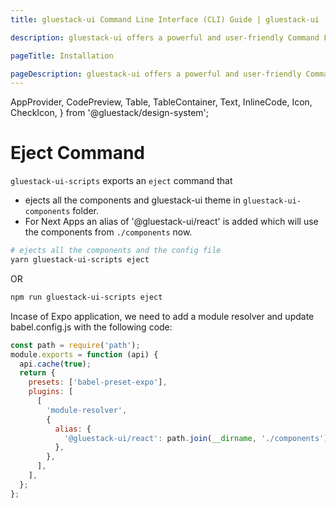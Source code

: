 ```yaml
---
title: gluestack-ui Command Line Interface (CLI) Guide | gluestack-ui

description: gluestack-ui offers a powerful and user-friendly Command Line Interface (CLI) to streamline your development experience. The CLI includes commands for initial installation setup, adding, updating, or removing components in your project. The following is a list of commands provided by gluestack-ui CLI

pageTitle: Installation

pageDescription: gluestack-ui offers a powerful and user-friendly Command Line Interface (CLI) to streamline your development experience. The CLI includes commands for initial installation setup, adding, updating, or removing components in your project. The following is a list of commands provided by gluestack-ui CLI
---
```


  AppProvider,
  CodePreview,
  Table,
  TableContainer,
  Text,
  InlineCode,
  Icon,
  CheckIcon,
} from '@gluestack/design-system';

<Meta title="CLI/gluestack-ui-scripts-eject" />

# Eject Command

`gluestack-ui-scripts` exports an `eject` command that

- ejects all the components and gluestack-ui theme in `gluestack-ui-components` folder.
- For Next Apps an alias of '@gluestack-ui/react' is added which will use the components from `./components` now.

```bash
# ejects all the components and the config file
yarn gluestack-ui-scripts eject
```

OR

```bash
npm run gluestack-ui-scripts eject
```

Incase of Expo application, we need to add a module resolver and update babel.config.js with the following code:

```jsx
const path = require('path');
module.exports = function (api) {
  api.cache(true);
  return {
    presets: ['babel-preset-expo'],
    plugins: [
      [
        'module-resolver',
        {
          alias: {
            '@gluestack-ui/react': path.join(__dirname, './components'),
          },
        },
      ],
    ],
  };
};
```

